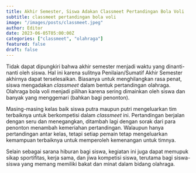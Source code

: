 ```yaml
---
title: Akhir Semester, Siswa Adakan Classmeet Pertandingan Bola Voli 
subtitle: classmeet pertandingan bola voli
image: "/images/posts/classmeet.jpeg"
author: Editor
date: 2023-06-05T05:00:00Z
categories: ["classmeet", "olahraga"]
featured: false
draft: false
---
```


Tidak dapat dipungkiri bahwa akhir semester menjadi waktu yang dinanti-nanti oleh siswa. Hal ini karena sulitnya Penilaian/Sumatif Akhir Semester akhirnya dapat terselesaikan. Biasanya untuk menghilangkan rasa penat, siswa mengadakan <i>classmeet</i> dalam bentuk pertandingan olahraga. Olahraga bola voli menjadi pilihan karena sering dimainkan oleh siswa dan banyak yang menggemari (bahkan bagi penonton).

Masing-masing kelas baik siswa putra maupun putri mengeluarkan tim terbaiknya untuk berkompetisi dalam <i>classmeet</i> ini. Pertandingan berjalan dengan seru dan menegangkan, ditambah lagi dengan sorak dari para penonton menambah kemeriahan pertandingan. Walaupun hanya pertandingan antar kelas, tetapi setiap pemain tetap mengeluarkan kemampuan terbaiknya untuk memperoleh kemenangan untuk timnya.

Selain sebagai sarana hiburan bagi siswa, kegiatan ini juga dapat memupuk sikap sportifitas, kerja sama, dan jiwa kompetisi siswa, terutama bagi siswa-siswa yang memang memiliki bakat dan minat dalam bidang olahraga.
